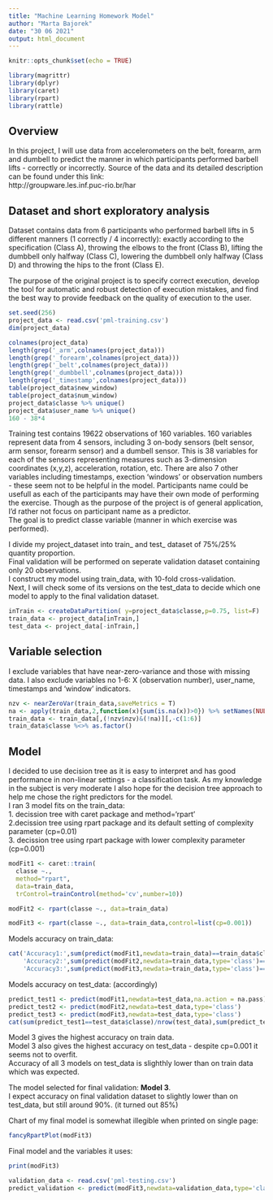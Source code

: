 ---
title: "Machine Learning Homework Model"
author: "Marta Bajorek"
date: "30 06 2021"
output: html_document
---

```{r setup, include=FALSE}
knitr::opts_chunk$set(echo = TRUE)
```

```{r,message=FALSE,warning=FALSE,, include=F}
library(magrittr)
library(dplyr)
library(caret)
library(rpart)
library(rattle)
```

## Overview

In this project, I will use data from accelerometers on the belt, forearm, arm and dumbell to predict the manner in which participants performed barbell lifts - correctly or incorrectly. Source of the data and its detailed description can be found under this link: <br> http://groupware.les.inf.puc-rio.br/har


## Dataset and short exploratory analysis

Dataset contains data from 6 participants who performed barbell lifts in 5 different manners (1 correctly / 4 incorrectly): exactly according to the specification (Class A), throwing the elbows to the front (Class B), lifting the dumbbell only halfway (Class C), lowering the dumbbell only halfway (Class D) and throwing the hips to the front (Class E).

The purpose of the original project is to specify correct execution, develop the tool for automatic and robust detection of execution mistakes, and find the best way to provide feedback on the quality of execution to the user.

```{r}
set.seed(256)
project_data <- read.csv('pml-training.csv')
dim(project_data)
```

```{r, inlude=F, echo=F, eval=F}
colnames(project_data)
length(grep('_arm',colnames(project_data)))
length(grep('_forearm',colnames(project_data)))
length(grep('_belt',colnames(project_data)))
length(grep('_dumbbell',colnames(project_data)))
length(grep('_timestamp',colnames(project_data)))
table(project_data$new_window)
table(project_data$num_window)
project_data$classe %>% unique()
project_data$user_name %>% unique()
160 - 38*4
```




Training test contains 19622 observations of 160 variables.
160 variables represent data from 4 sensors, including 3 on-body sensors (belt sensor, arm sensor, forearm sensor) and a dumbell sensor. This is 38 variables for each of the sensors representing measures such as 3-dimension coordinates (x,y,z), acceleration, rotation, etc.
There are also 7 other variables including timestamps, exection 'windows' or observation numbers - these seem not to be helpful in the model. Participants name could be usefull as each of the participants may have their own mode of performing the exercise. Though as the purpose of the project is of general application, I'd rather not focus on participant name as a predictor.<br>
The goal is to predict classe variable (manner in which exercise was performed).

I divide my project_dataset into train_ and test_ dataset of 75%/25% quantity proportion.  <br>
Final validation will be performed on seperate validation dataset containing only 20 observations. <br>
I construct my model using train_data, with 10-fold cross-validation.<br>
Next, I will check some of its versions on the test_data to decide which one model to apply to the final validation dataset.

```{r}
inTrain <- createDataPartition( y=project_data$classe,p=0.75, list=F)
train_data <- project_data[inTrain,]
test_data <- project_data[-inTrain,]

```


## Variable selection

I exclude variables that have near-zero-variance and those with missing data.
I also exclude variables no 1-6: X (observation number), user_name, timestamps and 'window' indicators.

```{r}
nzv <- nearZeroVar(train_data,saveMetrics = T)
na <- apply(train_data,2,function(x){sum(is.na(x))>0}) %>% setNames(NULL)
train_data <- train_data[,(!nzv$nzv)&(!na)][,-c(1:6)]
train_data$classe %<>% as.factor()
```


## Model 

I decided to use decision tree as it is easy to interpret and has good performance in non-linear settings - a classification task. As my knowledge in the subject is very moderate I also hope for the decision tree approach to help me chose the right predictors for the model.<br>
I ran 3 model fits on the train_data: <br>
1. decission tree with caret package and method='rpart'<br>
2.decission tree using rpart package and its default setting of complexity parameter (cp=0.01)<br>
3. decission tree using rpart package with lower complexity parameter (cp=0.001)

```{r}
modFit1 <- caret::train(
  classe ~., 
  method="rpart",
  data=train_data,
  trControl=trainControl(method='cv',number=10))

modFit2 <- rpart(classe ~., data=train_data)

modFit3 <- rpart(classe ~., data=train_data,control=list(cp=0.001))
```

Models accuracy on train_data:

```{r,include=T,echo=F,eval=T}
cat('Accuracy1:',sum(predict(modFit1,newdata=train_data)==train_data$classe)/nrow(train_data),'\n',
    'Accuracy2:',sum(predict(modFit2,newdata=train_data,type='class')==train_data$classe)/nrow(train_data),'\n',
    'Accuracy3:',sum(predict(modFit3,newdata=train_data,type='class')==train_data$classe)/nrow(train_data))

```

Models accuracy on test_data: (accordingly)

```{r,include=T,echo=F}
predict_test1 <- predict(modFit1,newdata=test_data,na.action = na.pass)
predict_test2 <- predict(modFit2,newdata=test_data,type='class')
predict_test3 <- predict(modFit3,newdata=test_data,type='class')
cat(sum(predict_test1==test_data$classe)/nrow(test_data),sum(predict_test2==test_data$classe)/nrow(test_data),sum(predict_test3==test_data$classe)/nrow(test_data),sep='\n')
```

Model 3 gives the highest accuracy on train data. <br>
Model 3 also gives the highest accuracy on test_data - despite cp=0.001 it seems not to overfit. <br>
Accuracy of all 3 models on test_data is slighthly lower than on train data which was expected. <br>

The model selected for final validation: **Model 3**. <br>
I expect accuracy on final validation dataset to slightly lower than on test_data, but still around 90%. (it turned out 85%)<br>

Chart of my final model is somewhat illegible when printed on single page:
```{r}
fancyRpartPlot(modFit3)
```

Final model and the variables it uses:

```{r}
print(modFit3)
```

<!-- Validation set -->

```{r,include=F,echo=F,eval=F}
validation_data <- read.csv('pml-testing.csv')
predict_validation <- predict(modFit3,newdata=validation_data,type='class')
```
